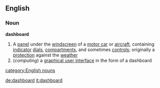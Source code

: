 ==English==
===Noun===
{{wikipedia}}
'''dashboard'''
#A [[panel]] under the [[windscreen]] of a [[motor car]] or [[aircraft]], containing [[indicator]] [[dial]]s, [[compartment]]s, and sometimes [[control]]s; originally a [[protection]] against the [[weather]]
#(''computing'') a [[graphical user interface]] in the form of a dashboard
[[category:English nouns]]

[[de:dashboard]]
[[it:dashboard]]